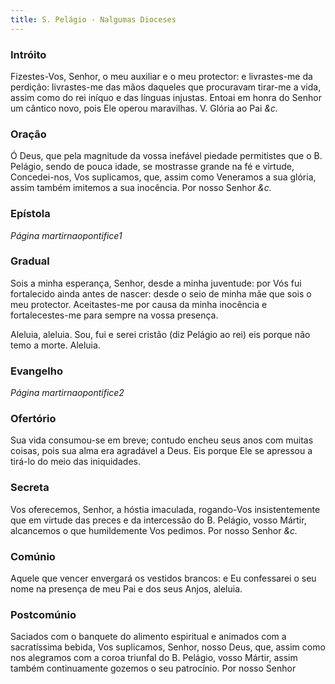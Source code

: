 ```yaml
---
title: S. Pelágio - Nalgumas Dioceses
---
```


### Intróito

Fizestes-Vos, Senhor, o meu auxiliar e o meu protector: e livrastes-me da
perdição: livrastes-me das mãos daqueles que procuravam tirar-me a vida,
assim como do rei iníquo e das línguas injustas. Entoai em honra do Senhor
um cântico novo, pois Ele operou maravilhas. <em></em> V. Glória ao Pai <em>&c.</em>

### Oração

Ó Deus, que pela magnitude da vossa inefável piedade permitistes que o B.
Pelágio, sendo de pouca idade, se mostrasse grande na fé e virtude,
Concedei-nos, Vos suplicamos, que, assim como Veneramos a sua glória,
assim também imitemos a sua inocência. Por nosso Senhor <em>&c.</em>

### Epístola 

_Página martirnaopontifice1_

### Gradual

Sois a minha esperança, Senhor, desde a minha juventude: por Vós fui
fortalecido ainda antes de nascer: desde o seio de minha mãe que sois o
meu protector. Aceitastes-me por causa da minha inocência e
fortalecestes-me para sempre na vossa presença.

Aleluia, aleluia. Sou, fui e serei cristão (diz Pelágio ao rei) eis porque
não temo a morte. Aleluia.

### Evangelho 

_Página martirnaopontifice2_

### Ofertório

Sua vida consumou-se em breve; contudo encheu seus anos com muitas coisas,
pois sua alma era agradável a Deus. Eis porque Ele se apressou a tirá-lo
do meio das iniquidades.

### Secreta

Vos oferecemos, Senhor, a hóstia imaculada, rogando-Vos insistentemente
que em virtude das preces e da intercessão do B. Pelágio, vosso Mártir,
alcancemos o que humildemente Vos pedimos. Por nosso Senhor <em>&c.</em>

### Comúnio

Aquele que vencer envergará os vestidos brancos: e Eu confessarei o seu
nome na presença de meu Pai e dos seus Anjos, aleluia.

### Postcomúnio

Saciados com o banquete do alimento espiritual e animados com a
sacratíssima bebida, Vos suplicamos, Senhor, nosso Deus, que, assim como
nos alegramos com a coroa triunfal do B. Pelágio, vosso Mártir, assim
também continuamente gozemos o seu patrocínio. Por nosso Senhor
